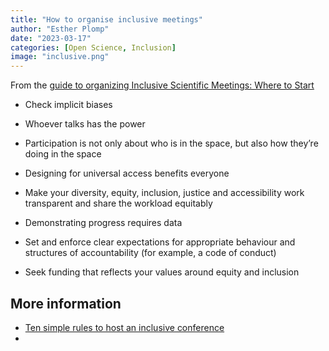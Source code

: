 ```yaml
---
title: "How to organise inclusive meetings"
author: "Esther Plomp"
date: "2023-03-17"
categories: [Open Science, Inclusion]
image: "inclusive.png"
---
```


From the [guide to organizing Inclusive Scientific Meetings: Where to Start](https://500womenscientists.org/inclusive-scientific-meetings)

-   Check implicit biases

-   Whoever talks has the power

-   Participation is not only about who is in the space, but also how they're doing in the space

-   Designing for universal access benefits everyone

-   Make your diversity, equity, inclusion, justice and accessibility work transparent and share the workload equitably

-   Demonstrating progress requires data

-   Set and enforce clear expectations for appropriate behaviour and structures of accountability (for example, a code of conduct)

-   Seek funding that reflects your values around equity and inclusion

## More information

-   [Ten simple rules to host an inclusive conference](https://doi.org/10.1371/journal.pcbi.1010164)
-   

